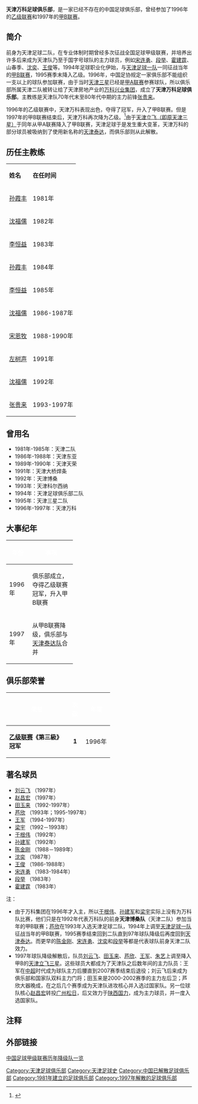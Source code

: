 '''天津万科足球俱乐部'''，是一家已经不存在的中国足球俱乐部，曾经参加了1996年的[[中国足球协会乙级联赛|乙级联赛]]和1997年的[[甲B联赛|甲B联赛]]。

==简介==
前身为天津足球二队，在专业体制时期曾经多次征战全国足球甲级联赛，并培养出许多后来成为天津队乃至于国字号球队的主力球员，例如[[宋连勇|宋连勇]]、[[段举|段举]]、[[霍建霆|霍建霆]]、山春季、[[沈奕|沈奕]]、[[王俊|王俊]]等。1994年足球职业化伊始，与[[天津泰达足球俱乐部|天津足球一队]]一同征战当年的[[甲B联赛|甲B联赛]]，1995赛季末降入乙级。1996年，中国足协规定一家俱乐部不能组织一支以上的球队参加联赛，由于当时[[天津三星|天津三星]]已经是[[甲A联赛|甲A联赛]]参赛球队，所以俱乐部所属天津二队被转让给了天津房地产业的[[万科兴业集团|万科兴业集团]]，成立了'''天津万科足球俱乐部'''。主教练是天津队70年代末至80年代中期的主力前锋[[张贵来|张贵来]]。

1996年的乙级联赛中，天津万科表现出色，夺得了冠军，升入了甲B联赛。但是1997年的甲B联赛结束后，天津万科再次降为乙级。<ref>{{Cite web |url=http://www.rxyj.org/html/2010/0220/52623.php |title=天津万科队简介 |access-date=2016-05-19 |archive-url=https://web.archive.org/web/20160624201417/http://www.rxyj.org/html/2010/0220/52623.php |archive-date=2016-06-24 |dead-url=yes }}</ref>由于[[天津泰达|天津立飞（即原天津三星）]]于同年从甲A联赛降入了甲B联赛，天津足球于是发生重大变革，天津万科的部分球员被吸纳到了使用新名称的[[天津泰达|天津泰达]]，而俱乐部则从此解散。

== 历任主教练 ==
{|class="wikitable"
|- bgcolor=navy style="color:white"
|'''姓名'''
|'''在任时间'''
|-
|{{flagicon|China}} [[孙霞丰|孙霞丰]]||1981年
|-
|{{flagicon|China}} [[沈福儒|沈福儒]]||1982年
|-
|{{flagicon|China}} [[李恒益|李恒益]]||1983年
|-
|{{flagicon|China}} [[孙霞丰|孙霞丰]]||1984年
|-
|{{flagicon|China}} [[李恒益|李恒益]]||1985年
|-
|{{flagicon|China}} [[沈福儒|沈福儒]]||1986-1987年
|-
|{{flagicon|China}} [[宋恩牧|宋恩牧]]||1988-1990年
|-
|{{flagicon|China}} [[左树声|左树声]]||1991年
|-
|{{flagicon|China}} [[沈福儒|沈福儒]]||1992年
|-
|{{flagicon|China}} [[张贵来|张贵来]]||1993-1997年
|}

==曾用名==
* 1981年-1985年：天津二队
* 1986年-1988年：天津东亚
* 1989年-1990年：天津天荣
* 1991年：天津大桥焊条
* 1992年：天津博桑
* 1993年：天津科尔西纳
* 1994年：天津足球俱乐部二队
* 1995年：天津三星二队
* 1996年-1997年：天津万科

==大事纪年==
{| width=60%
|- bgcolor=#FF2400
!width=10%|<font color="white"> '''年份'''
!width=50%|<font color="white"> '''事项'''
|- bgcolor=#FFF0F5
|1996年   
|俱乐部成立，夺得乙级联赛冠军，升入甲B联赛
|- bgcolor=#FFF0F5
|1997年
|从甲B联赛降级，俱乐部与[[天津泰达足球俱乐部|天津泰达队]]合并
|}

==俱乐部荣誉==
{| width=75%
|- bgcolor=#FF2400
!width=45%|<font color="white"> '''荣誉'''
!width=10%|<font color="white"> '''次数'''
!!width=20%|<font color="white"> '''年度'''
|- bgcolor=#FFF0F5
| '''[[中国足球乙级联赛|乙级联赛]]《第三級》 冠军'''
|align=center|'''1'''
|1996年
|}

==著名球员==
* [[刘云飞|刘云飞]] （1997年）
* [[赵昌宏|赵昌宏]] （1997年）
* [[田玉来|田玉来]] （1992-1997年）
* [[芦欣|芦欣]] （1993年；1995-1997年）
* [[王军_(1976年)|王军]] （1994-1997年）
* [[梁宇|梁宇]] （1992－1993年）
* [[于根伟|于根伟]] （1992年）
* [[孙建军|孙建军]] （1992年）
* [[陈金刚|陈金刚]] （1988－1989年）
* [[沈奕|沈奕]] （1987年）
* [[王俊|王俊]] （1986-1988年）
* [[宋连勇|宋连勇]] （1983-1984年）
* [[段举|段举]] （1983年）
* [[霍建霆|霍建霆]] （1983年）

注：
* 由于万科集团在1996年才入主，所以[[于根伟|于根伟]]、[[孙建军|孙建军]]和[[梁宇|梁宇]]实际上没有为万科队比赛，他们只是在1992年代表万科队的前身'''天津博桑队'''（天津二队）参加当年的甲B联赛；[[芦欣|芦欣]]在1993年入选天津足球二队，1994年上调至[[天津泰达|天津足球一队]]征战当年的甲B联赛，1995赛季结束回到二队直到97年球队降级后再度回到[[天津泰达|天津泰达]]。而更早的[[陈金刚|陈金刚]]、[[宋连勇|宋连勇]]、[[沈奕|沈奕]]和[[段举|段举]]等都是代表球队前身天津二队效力。
* 1997年球队降级解散后，队员[[刘云飞|刘云飞]]、[[田玉来|田玉来]]、[[芦欣|芦欣]]、[[王军_(1976年)|王军]]、[[朱艺|朱艺]]上调至降入甲B的[[天津泰达|天津立飞三星]]。这些球员大都成为了天津队之后数年间的主力队员：王军在[[中国足球超级联赛|中超]]时代成为球队主力后腰直到2007赛季结束后退役；刘云飞后来成为俱乐部和国家队双料主力门将；田玉来是2000-2002赛季的主力左后卫；芦欣大器晚成，在之后几个赛季成为天津队进攻核心并入选过国家队。另一位球队核心[[赵昌宏|赵昌宏]]转投[[广州松日足球俱乐部|广州松日]]，后又效力于[[陕西国力足球俱乐部|陕西国力]]，成为主力球员，并一度入选国家队。

== 注释 ==

{{Reflist}}

== 外部链接 ==

[https://web.archive.org/web/20150511230430/http://zhongjia.hupu.com/jiangji 中国足球甲级联赛历年降级队一览]

{{中国足球乙级联赛冠军}}
{{fb start}}
{{甲B1997}}
{{fb end}}

[[Category:天津足球俱乐部|Category:天津足球俱乐部]]
[[Category:天津足球史|Category:天津足球史]]
[[Category:中国已解散足球俱乐部|Category:中国已解散足球俱乐部]]
[[Category:1981年建立的足球俱乐部|Category:1981年建立的足球俱乐部]]
[[Category:1997年解散的足球俱乐部|Category:1997年解散的足球俱乐部]]